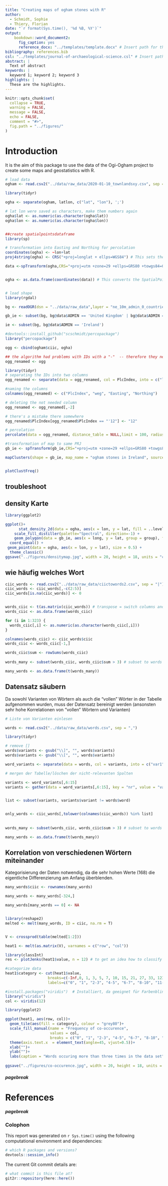 ```yaml
---
title: "Creating maps of ogham stones with R"
author:
  - Schmidt, Sophie
  - Thiery, Florian
date: "`r format(Sys.time(), '%d %B, %Y')`"
output: 
    bookdown::word_document2:
      fig_caption: yes
      reference_docx: "../templates/template.docx" # Insert path for the DOCX file
bibliography: references.bib
csl: "../templates/journal-of-archaeological-science.csl" # Insert path for the bib-style
abstract: |
  Text of abstract
keywords: |
  keyword 1; keyword 2; keyword 3
highlights: |
  These are the highlights. 
---
```



<!-- This is the format for text comments that will be ignored during renderings. Do not put R code in these comments because it will not be ignored. -->

```r
knitr::opts_chunk$set(
  collapse = TRUE,
  warning = FALSE,
  message = FALSE,
  echo = FALSE,
  comment = "#>",
  fig.path = "../figures/"
)
```

# Introduction

It is the aim of this package to use the data of the Ogi-Ogham project to create some maps and geostatistics with R.


```r
# load data
ogham <- read.csv2("../data/raw_data/2020-01-10_townlandsxy.csv", sep = "\t")

library(tidyr)

ogha <- separate(ogham, latlon, c("lat", "lon"), ';')

# lat lon were saved as characters, make them numbers again
ogha$lat <- as.numeric(as.character(ogha$lat))
ogha$lon <- as.numeric(as.character(ogha$lon))


##create spatialpointsdataframe
library(sp)

# transformation into Easting and Northing for percolation
coordinates(ogha) <- ~lon+lat
proj4string(ogha) <- CRS("+proj=longlat + ellps=WGS84") # This sets the projection of the data, assuming that you are using the WGS84 ellipsoid (if you do not know for sure, it is a safe assumption)

data <-spTransform(ogha,CRS="+proj=utm +zone=29 +ellps=GRS80 +towgs84=0,0,0,0,0,0,0 +units=m +no_defs") # Use whatever UTM zone you need.


ogha <- as.data.frame(coordinates(data)) # This converts the SpatialPoints object back into a data frame


# load shape
library(rgdal)

bg <- readOGR(dsn = "../data/raw_data",layer = "ne_10m_admin_0_countries")

gb_ie <- subset(bg, bg@data$ADMIN == 'United Kingdom' | bg@data$ADMIN == 'Ireland')

ie <- subset(bg, bg@data$ADMIN == 'Ireland')

```





```r

#devtools::install_github("scschmidt/percopackage")
library("percopackage")

ogg <- cbind(ogham$ciic, ogha)

## the algorithm had problems with IDs with a "-"  -- therefore they needed to be renamed to just the first number
ogg_renamed <- ogg

library(tidyr)
# separating the IDs into two columns
ogg_renamed <- separate(data = ogg_renamed, col = PlcIndex, into = c("left", "right"), sep = "-")

#naming the columns
colnames(ogg_renamed) <- c("PlcIndex", "weg", "Easting", "Northing")

# deleting the not needed column
ogg_renamed <- ogg_renamed[,-2]

# there's a mistake there somewhere
ogg_renamed$PlcIndex[ogg_renamed$PlcIndex == "'12"] <- "12"

# percolation
percolate(data = ogg_renamed, distance_table = NULL,limit = 100, radius_unit = 1000, upper_radius = 60, lower_radius = 1, step_value = 2)

#transformation of map to same PRJ
gb_ie <- spTransform(gb_ie,CRS="+proj=utm +zone=29 +ellps=GRS80 +towgs84=0,0,0,0,0,0,0 +units=m +no_defs") # Use whatever UTM zone you need.

mapClusters(shape = gb_ie, map_name = "ogham stones in Ireland", source_file_name = "after MacAlister 1945", dpi = 300)


plotClustFreq()


```
## troubleshoot


## density Karte

```r

library(ggplot2)

ggplot()+
      stat_density_2d(data = ogha, aes(x = lon, y = lat, fill = ..level..), alpha = 0.5, h = ogha$count, geom = "polygon")+
    scale_fill_distiller(palette="Spectral", direction=-1) +
    geom_polygon(data = gb_ie, aes(x = long, y = lat, group = group), fill = "white", alpha = 0.1, colour = "lightgrey", size = 0.5) +
  coord_equal() +
 geom_point(data = ogha, aes(x = lon, y = lat), size = 0.5) +
  theme_classic()
ggsave("../figures/densitymap.jpg", width = 20, height = 18, units = "cm", dpi = 300)

```


## wie häufig welches Wort


```r

ciic_words <- read.csv2("../data/raw_data/ciictowords2.csv", sep = "|")
ciic_words <- ciic_words[,-c(2:5)]
ciic_words[is.na(ciic_words)] <- 0


words_ciic <- t(as.matrix(ciic_words)) # transpose = switch columns and rows
words_ciic <- as.data.frame(words_ciic)

for (i in 1:323) {
  words_ciic[,i] <- as.numeric(as.character(words_ciic[,i]))
}

colnames(words_ciic) <- ciic_words$ciic
words_ciic <- words_ciic[-1,]

words_ciic$sum <- rowSums(words_ciic)
  
words_many <- subset(words_ciic, words_ciic$sum > 3) # subset to words that occur more than three times

many_words <- as.data.frame(t(words_many))

```

## Datensatz säubern
Da sowohl Varianten von Wörtern als auch die "vollen" Wörter in der Tabelle aufgenommen wurden, muss der Datensatz bereinigt werden (ansonsten sehr hohe Korrelationen von "vollen" Wörtern und Varianten)

```r
# Liste von Varianten einlesen

words <- read.csv2("../data/raw_data/words.csv", sep = ",")

library(tidyr)

# remove []
words$variants <- gsub("\\]", "", words$variants)
words$variants <- gsub("\\[", "", words$variants)

word_variants <- separate(data = words, col = variants, into = c("var1", "var2", "var3", "var4", "var5", "var6", "var7", "var8", "var9", "var10" ), sep = "\\|")

# mergen der Tabelle/löschen der nicht-relevanten Spalten

variants <- word_variants[,6:15]
variants <- gather(data = word_variants[,6:15], key = "nr", value = "variant" , na.rm = T)


list <- subset(variants, variants$variant != words$word)


only_words <- ciic_words[,tolower(colnames(ciic_words)) %in% list]  
  
  
words_many <- subset(words_ciic, words_ciic$sum > 3) # subset to words that occur more than three times

many_words <- as.data.frame(t(words_many))

```



## Korrelation von verschiedenen Wörtern miteinander

Kategorisierung der Daten notwendig, da die sehr hohen Werte (168) die eigentliche Differenzierung am Anfang überblenden.

```r

many_words$ciic <- rownames(many_words)

many_words <- many_words[-324,]

many_words[many_words == 0] <- NA


library(reshape2)
melted <- melt(many_words, ID = ciic, na.rm = T)


V <- crossprod(table(melted[1:2]))

heat1 <- melt(as.matrix(V), varnames = c("row", "col"))

library(classInt)
res <- plotJenks(heat1$value, n = 12) # to get an idea how to classify (many other possibilities)

#categorize data
heat1$category <- cut(heat1$value, 
                   breaks=c(-Inf,0, 1, 3, 5, 7, 10, 15, 21, 27, 33, 123, 168, Inf), 
                   labels=c("0", "1", "2-3", "4-5", "6-7", "8-10", "11-15", "16-21", "27", "33", "123", "168", 200))

#install.packages("viridis")  # Installiert, da geeignet für Farbenblinde
library("viridis")   
col <- viridis(12)

library(ggplot2)

ggplot(heat1, aes(row, col))+
  geom_tile(aes(fill = category), colour = "grey80")+
  scale_fill_manual(name = "Frequency of co-occurence", 
                    values = col,
                    breaks = c("0", "1", "2-3", "4-5", "6-7", "8-10", "11-15", "16-21", "27", "33", "123", "168", 200)) +
  theme(axis.text.x  = element_text(angle=45, vjust=0.5))+
  xlab("")+
  ylab("")+
  labs(caption = "Words occuring more than three times in the data set")
  
ggsave("../figures/co-occurence.jpg", width = 20, height = 18, units = "cm", dpi = 300)


```






<!-- The following line inserts a page break when the output is MS Word. For page breaks in PDF, use \newpage on its own line.  -->
##### pagebreak

# References 
<!-- The following line ensures the references appear here for the MS Word or HTML output files, rather than right at the end of the document (this will not work for PDF files):  -->
<div id="refs"></div>

##### pagebreak

### Colophon

This report was generated on `r Sys.time()` using the following computational environment and dependencies: 

```r
# which R packages and versions?
devtools::session_info()
```

The current Git commit details are:

```r
# what commit is this file at? 
git2r::repository(here::here())
```
